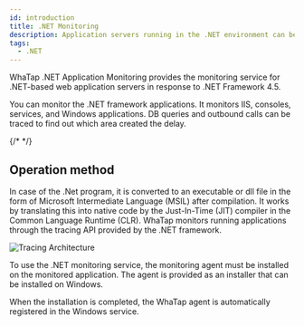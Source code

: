 ```yaml
---
id: introduction
title: .NET Monitoring
description: Application servers running in the .NET environment can be monitored.
tags:
  - .NET
---
```



WhaTap .NET Application Monitoring provides the monitoring service for .NET-based web application servers in response to .NET Framework 4.5.

You can monitor the .NET framework applications. It monitors IIS, consoles, services, and Windows applications. DB queries and outbound calls can be traced to find out which area created the delay.

{/* <Videos url="https://www.whatap.io/video/product/ko/app_dotnet.mp4" />*/}


<Apmcommonintro />

## Operation method

In case of the .Net program, it is converted to an executable or dll file in the form of Microsoft Intermediate Language (MSIL) after compilation. It works by translating this into native code by the Just-In-Time (JIT) compiler in the Common Language Runtime (CLR). WhaTap monitors running applications through the tracing API provided by the .NET framework.

![Tracing Architecture](https://img.whatap.io/media/agent_dotnet/install/profiling-architecture.png)

To use the .NET monitoring service, the monitoring agent must be installed on the monitored application. The agent is provided as an installer that can be installed on Windows.

When the installation is completed, the WhaTap agent is automatically registered in the Windows service.
